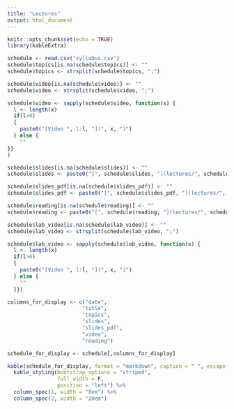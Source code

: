 ```yaml
---
title: "Lectures"
output: html_document
---
```


```r
knitr::opts_chunk$set(echo = TRUE)
library(kableExtra)
```

```r
schedule <- read.csv("syllabus.csv")
schedule$topics[is.na(schedule$topics)] <- ""
schedule$topics <- strsplit(schedule$topics, ";")

schedule$video[is.na(schedule$video)] <- ""
schedule$video <- strsplit(schedule$video, ";")

schedule$video <- sapply(schedule$video, function(x) {
  l <- length(x)
  if(l>0)
  {
    paste0("[Video ", 1:l, "](", x, ")")
  } else {
    ""
}}
)

schedule$slides[is.na(schedule$slides)] <- ""
schedule$slides <- paste0("[", schedule$slides, "](lectures/", schedule$slides, ".html)")

schedule$slides_pdf[is.na(schedule$slides_pdf)] <- ""
schedule$slides_pdf <- paste0("[", schedule$slides_pdf, "](lectures/", schedule$slides_pdf, ".pdf)")

schedule$reading[is.na(schedule$reading)] <- ""
schedule$reading <- paste0("[", schedule$reading, "](lectures/", schedule$reading, ".html)")

schedule$lab_video[is.na(schedule$lab_video)] <- ""
schedule$lab_video <- strsplit(schedule$lab_video, ";")

schedule$lab_video <- sapply(schedule$lab_video, function(x) {
  l <- length(x)
  if(l>0)
  {
    paste0("[Video ", 1:l, "](", x, ")")
  } else {
    ""
  }})

columns_for_display <- c("date",
                        "title",
                        "topics",
                        "slides",
                        "slides_pdf",
                        "video",
                        "reading")

schedule_for_display <- schedule[,columns_for_display]
```

```r
kable(schedule_for_display, format = "markdown", caption = " ", escape = FALSE) %>%
  kable_styling(bootstrap_options = "striped",
                full_width = F,
                position = "left") %>%
  column_spec(1, width = "8em") %>%
  column_spec(2, width = "20em")
```

